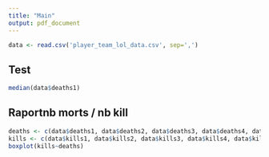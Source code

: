 ```yaml
---
title: "Main"
output: pdf_document
---
```


```r
data <- read.csv('player_team_lol_data.csv', sep=',')
```

## Test

```r
median(data$deaths1)
```
## Raportnb morts / nb kill
```r
deaths <- c(data$deaths1, data$deaths2, data$deaths3, data$deaths4, data$deaths5, data$deaths6, data$deaths7, data$deaths8, data$deaths9, data$deaths10)
kills <- c(data$kills1, data$kills2, data$kills3, data$kills4, data$kills5, data$kills6, data$kills7, data$kills8, data$kills9, data$kills10)
boxplot(kills~deaths)
```